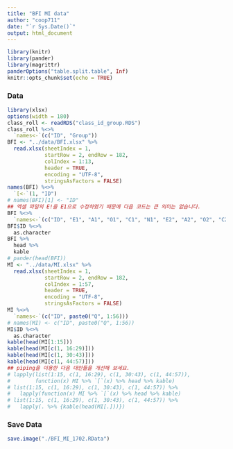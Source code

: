 ```yaml
---
title: "BFI MI data"
author: "coop711"
date: "`r Sys.Date()`"
output: html_document
---
```


```r
library(knitr)
library(pander)
library(magrittr)
panderOptions("table.split.table", Inf)
knitr::opts_chunk$set(echo = TRUE)
```

### Data

```r
library(xlsx)
options(width = 180)
class_roll <- readRDS("class_id_group.RDS")
class_roll %<>%
  `names<-`(c("ID", "Group"))
BFI <- "../data/BFI.xlsx" %>% 
  read.xlsx(sheetIndex = 1, 
            startRow = 2, endRow = 182, 
            colIndex = 1:13, 
            header = TRUE, 
            encoding = "UTF-8",
            stringsAsFactors = FALSE)
names(BFI) %<>%
  `[<-`(1, "ID")
# names(BFI)[1] <- "ID"
## 엑셀 파일의 E!을 E1으로 수정하였기 때문에 다음 코드는 큰 의미는 없습니다.
BFI %<>%
  `names<-`(c("ID", "E1", "A1", "O1", "C1", "N1", "E2", "A2", "O2", "C2", "N2", "O3", "A3"))
BFI$ID %<>%
  as.character
BFI %>% 
  head %>%
  kable
# pander(head(BFI))
MI <- "../data/MI.xlsx" %>%
  read.xlsx(sheetIndex = 1, 
            startRow = 2, endRow = 182, 
            colIndex = 1:57, 
            header = TRUE, 
            encoding = "UTF-8",
            stringsAsFactors = FALSE)
MI %<>%
  `names<-`(c("ID", paste0("Q", 1:56)))
# names(MI) <- c("ID", paste0("Q", 1:56))
MI$ID %<>% 
  as.character
kable(head(MI[1:15]))
kable(head(MI[c(1, 16:29)]))
kable(head(MI[c(1, 30:43)]))
kable(head(MI[c(1, 44:57)]))
## piping을 이용한 다음 대안들을 개선해 보세요.
# lapply(list(1:15, c(1, 16:29), c(1, 30:43), c(1, 44:57)), 
#        function(x) MI %>% `[`(x) %>% head %>% kable)
# list(1:15, c(1, 16:29), c(1, 30:43), c(1, 44:57)) %>%
#   lapply(function(x) MI %>% `[`(x) %>% head %>% kable)
# list(1:15, c(1, 16:29), c(1, 30:43), c(1, 44:57)) %>%
#   lapply(. %>% {kable(head(MI[.]))})
```

### Save Data

```r
save.image("./BFI_MI_1702.RData")
```

